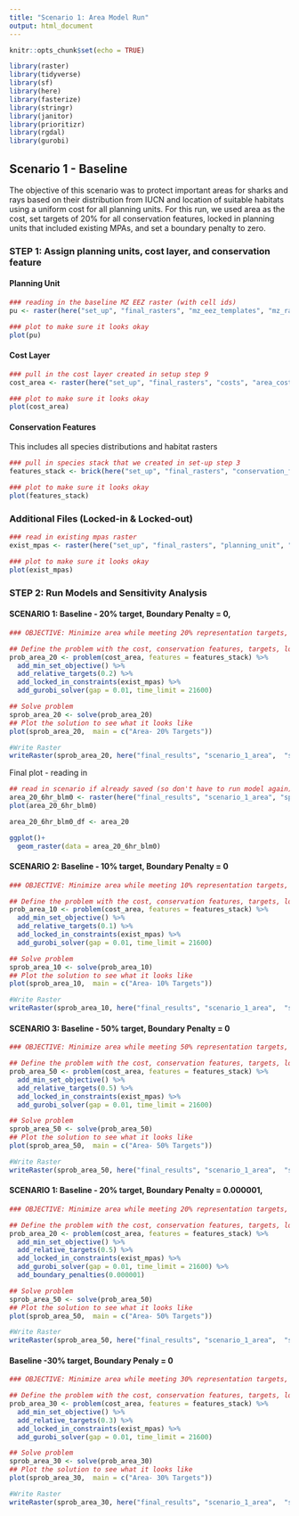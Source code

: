 ```yaml
---
title: "Scenario 1: Area Model Run"
output: html_document
---
```


```r
knitr::opts_chunk$set(echo = TRUE)

library(raster)
library(tidyverse)
library(sf)
library(here)
library(fasterize)
library(stringr)
library(janitor)
library(prioritizr)
library(rgdal)
library(gurobi)

```

## Scenario 1 - Baseline
The objective of this scenario was to protect important areas for sharks and rays based on their distribution from IUCN and location of suitable habitats using a uniform cost for all planning units. For this run, we used area as the cost, set targets of 20% for all conservation features, locked in planning units that included existing MPAs, and set a boundary penalty to zero. 

### **STEP 1: Assign planning units, cost layer, and conservation feature**

#### Planning Unit
```r
### reading in the baseline MZ EEZ raster (with cell ids) 
pu <- raster(here("set_up", "final_rasters", "mz_eez_templates", "mz_rast_id.tif"))

### plot to make sure it looks okay
plot(pu)
```

#### Cost Layer
```r
### pull in the cost layer created in setup step 9
cost_area <- raster(here("set_up", "final_rasters", "costs", "area_cost.tif"))

### plot to make sure it looks okay
plot(cost_area)
```


#### Conservation Features
This includes all species distributions and habitat rasters

```r
### pull in species stack that we created in set-up step 3
features_stack <- brick(here("set_up", "final_rasters", "conservation_features","all_features_stack.tif"))

### plot to make sure it looks okay
plot(features_stack)
```

### Additional Files (Locked-in & Locked-out)
```r
### read in existing mpas raster
exist_mpas <- raster(here("set_up", "final_rasters", "planning_unit", "exist_mpa.tif"))

### plot to make sure it looks okay
plot(exist_mpas)
```
### **STEP 2: Run Models and Sensitivity Analysis**

#### SCENARIO 1: Baseline - 20% target, Boundary Penalty = 0,  
```r
### OBJECTIVE: Minimize area while meeting 20% representation targets, locking in MPAs, locking out oil rigs, and a boundary penalty of 0

## Define the problem with the cost, conservation features, targets, locked in and locked out constraints using the minimum set objective
prob_area_20 <- problem(cost_area, features = features_stack) %>%
  add_min_set_objective() %>%
  add_relative_targets(0.2) %>%
  add_locked_in_constraints(exist_mpas) %>%
  add_gurobi_solver(gap = 0.01, time_limit = 21600)

## Solve problem
sprob_area_20 <- solve(prob_area_20)
## Plot the solution to see what it looks like
plot(sprob_area_20,  main = c("Area- 20% Targets"))

#Write Raster
writeRaster(sprob_area_20, here("final_results", "scenario_1_area",  "sprob_area_20_6hr_blm0.tif"), overwrite = TRUE)
```

Final plot - reading in
```r
## read in scenario if already saved (so don't have to run model again)
area_20_6hr_blm0 <- raster(here("final_results", "scenario_1_area", "sprob_area_20_6hr_blm0.tif"))
plot(area_20_6hr_blm0)

area_20_6hr_blm0_df <- area_20

ggplot()+
  geom_raster(data = area_20_6hr_blm0)
```



#### SCENARIO 2: Baseline - 10% target, Boundary Penalty = 0 
```r
### OBJECTIVE: Minimize area while meeting 10% representation targets, locking in MPAs, locking out oil rigs, and a boundary penatly of 0

## Define the problem with the cost, conservation features, targets, locked in and locked out constraints using the minimum set objecive
prob_area_10 <- problem(cost_area, features = features_stack) %>%
  add_min_set_objective() %>%
  add_relative_targets(0.1) %>%
  add_locked_in_constraints(exist_mpas) %>%
  add_gurobi_solver(gap = 0.01, time_limit = 21600)

## Solve problem
sprob_area_10 <- solve(prob_area_10)
## Plot the solution to see what it looks like
plot(sprob_area_10,  main = c("Area- 10% Targets"))

#Write Raster
writeRaster(sprob_area_10, here("final_results", "scenario_1_area",  "sprob_area_10_6hr_blm0.tif"), overwrite = TRUE)
```


#### SCENARIO 3: Baseline - 50% target, Boundary Penalty = 0 
```r
### OBJECTIVE: Minimize area while meeting 50% representation targets, locking in MPAs, locking out oil rigs, and a boundary penatly of 0

## Define the problem with the cost, conservation features, targets, locked in and locked out constraints using the minimum set objecive
prob_area_50 <- problem(cost_area, features = features_stack) %>%
  add_min_set_objective() %>%
  add_relative_targets(0.5) %>%
  add_locked_in_constraints(exist_mpas) %>%
  add_gurobi_solver(gap = 0.01, time_limit = 21600)

## Solve problem
sprob_area_50 <- solve(prob_area_50)
## Plot the solution to see what it looks like
plot(sprob_area_50,  main = c("Area- 50% Targets"))

#Write Raster
writeRaster(sprob_area_50, here("final_results", "scenario_1_area",  "sprob_area_50_6hr_blm0.tif"), overwrite = TRUE)

```


#### SCENARIO 1: Baseline - 20% target, Boundary Penalty = 0.000001,  
```r
### OBJECTIVE: Minimize area while meeting 20% representation targets, locking in MPAs, locking out oil rigs, and a boundary penalty of 0

## Define the problem with the cost, conservation features, targets, locked in and locked out constraints using the minimum set objective
prob_area_20 <- problem(cost_area, features = features_stack) %>%
  add_min_set_objective() %>%
  add_relative_targets(0.5) %>%
  add_locked_in_constraints(exist_mpas) %>%
  add_gurobi_solver(gap = 0.01, time_limit = 21600) %>% 
  add_boundary_penalties(0.000001)

## Solve problem
sprob_area_50 <- solve(prob_area_50)
## Plot the solution to see what it looks like
plot(sprob_area_50,  main = c("Area- 50% Targets"))

#Write Raster
writeRaster(sprob_area_50, here("final_results", "scenario_1_area",  "sprob_area_50_6hr_blm0.000001.tif"), overwrite = TRUE)
```


#### Baseline -30% target, Boundary Penaly = 0 
```r
### OBJECTIVE: Minimize area while meeting 30% representation targets, locking in MPAs, locking out oil rigs, and a boundary penatly of 0

## Define the problem with the cost, conservation features, targets, locked in and locked out constraints using the minimum set objecive
prob_area_30 <- problem(cost_area, features = features_stack) %>%
  add_min_set_objective() %>%
  add_relative_targets(0.3) %>%
  add_locked_in_constraints(exist_mpas) %>%
  add_gurobi_solver(gap = 0.01, time_limit = 21600)

## Solve problem
sprob_area_30 <- solve(prob_area_30)
## Plot the solution to see what it looks like
plot(sprob_area_30,  main = c("Area- 30% Targets"))

#Write Raster
writeRaster(sprob_area_30, here("final_results", "scenario_1_area",  "sprob_area_30_6hr_blm0.tif"), overwrite = TRUE)
```






